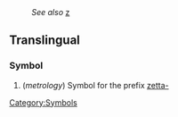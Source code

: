 : ''See also'' [[z]]
==Translingual==
===Symbol===

#(''metrology'') Symbol for the prefix [[zetta-]]

[[Category:Symbols]]